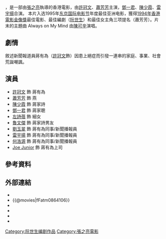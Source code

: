 {{Unreferenced|time=2018-12-07T01:55:31+00:00}}
{{Infobox Film
| name = 搶錢夫妻
| original_name = ''{{lang|en|Always On My Mind}}''
| image = 
| caption = 
| director = [[張之亮|張之亮]]
| producer = [[曾志偉|曾志偉]]、[[鍾珍|鍾珍]]
| writer = [[阮世生|阮世生]]
| starring = [[許冠文|許冠文]]<br />[[蕭芳芳|蕭芳芳]] <br />[[陳少霞|陳少霞]] <br />[[鄧一君|鄧一君]] <br />[[劉玉翠|劉玉翠]]<br />[[雷宇揚|雷宇揚]]
| music = [[陳永良|陳永良]]
| cinematography = [[林國華|林國華]]
| editing = [[張兆熙|張兆熙]]
| production_company = [[許氏影業有限公司|許氏影業有限公司]]<br />[[電影人製作有限公司|電影人製作有限公司]]
| distributor = [[橙天嘉禾|嘉樂影片發行有限公司]]
| released = {{BHKG}}：{{film date|1993|12|22}}
| runtime = 100分鐘
| country = {{HKG-1959}}
| language = 粵語
| budget = 
| gross = HK$18,739,620
| amg_id = 
| imdb_id = 0106551
}}
{{engname|《搶錢夫妻》|Always On My Mind}}，是一部由[[張之亮|張之亮]]執導的香港電影，由[[許冠文|許冠文]]、[[蕭芳芳|蕭芳芳]]主演，[[鄧一君|鄧一君]]、[[陳少霞|陳少霞]]、[[雷宇揚|雷宇揚]]合演。 本片入选1995年[[东京国际电影节|东京国际电影节]]年度最佳亚洲电影，獲得[[1994年香港電影金像獎|1994年香港電影金像獎]]最佳電影、最佳編劇（[[阮世生|阮世生]]）和最佳女主角三项提名（蕭芳芳）。片末的主題曲 Always on My Mind 由[[陳可辛|陳可辛]]演唱。

==劇情==
敘述新聞報道員蔣有為（[[許冠文|許冠文]]飾）因患上絕症而引發一連串的家庭、事業、社會荒誕嘲諷。

==演員==
*[[許冠文|許冠文]] 飾 蔣有為
*[[蕭芳芳|蕭芳芳]] 飾 燕
*[[陳少霞|陳少霞]] 飾 蔣家詩
*[[鄧一君|鄧一君]] 飾 蔣家聰
*[[左詩蓓|左詩蓓]] 飾 細女
*[[魯文傑|魯文傑]] 飾 蔣家詩男友
*[[劉玉翠|劉玉翠]] 飾 蔣有為同事/新聞播報員
*[[雷宇揚|雷宇揚]] 飾 蔣有為同事/新聞播報員
*[[何浩源|何浩源]] 飾 蔣有為同事/新聞播報員
*[[Joe_Junior|Joe Junior]] 飾 蔣有為上司

== 參考資料 ==
{{reflist}}

== 外部連結 ==
*{{hkmdb title|7751}}
*{{@movies|fFatm0864106}}
*{{douban}}
*{{Mtime|23804}}
*{{Amg movie|133520}}
*{{imdb title|0106551}}

{{张之亮}}
{{許冠文}}

[[Category:阮世生编剧作品|Category:阮世生编剧作品]]
[[Category:張之亮電影|Category:張之亮電影]]